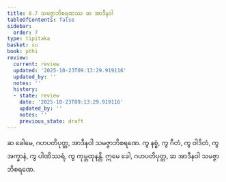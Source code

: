 ```yaml
---
title: 8.7 သမဇ္ဇာဘိစရဏဿ ဆ အာဒီနဝါ
tableOfContents: false
sidebar:
  order: 7
type: tipitaka
basket: su
book: pthi
review:
  current: review
  updated: '2025-10-23T09:13:29.919116'
  updated_by: ''
  notes: ''
  history:
  - state: review
    date: '2025-10-23T09:13:29.919116'
    updated_by: ''
    notes: ''
    previous_state: draft
---
```



<ReviewStatus review={frontmatter.review} showDetails={true} />

<HypothesisAnnotation frontmatter={frontmatter} />

<DynamicBreadcrumb />

<Division number="250" book="pthi" e="ch" v="8" p="148">

<Paragraph number="588" book="pthi">
ဆ ခေါမေ, ဂဟပတိပုတ္တ, အာဒီနဝါ သမဇ္ဇာဘိစရဏေ. ကွ နစ္စံ, ကွ ဂီတံ, ကွ ဝါဒိတံ, ကွ အက္ခာနံ, ကွ ပါဏိဿရံ, ကွ ကုမ္ဘထုနန္တိ. ဣမေ ခေါ, ဂဟပတိပုတ္တ, ဆ အာဒီနဝါ သမဇ္ဇာဘိစရဏေ.
</Paragraph>
</Division>